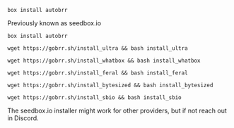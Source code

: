 
<Tabs>

<TabItem value="hostingbydesign" label="Hostingby.design">

```shell
box install autobrr
```

Previously known as seedbox.io

</TabItem>

<TabItem value="swizzinnet" label="Swizzin.net">

```shell
box install autobrr
```

</TabItem>

<TabItem value="ultra" label="Ultra.cc">

```shell
wget https://gobrr.sh/install_ultra && bash install_ultra
```

</TabItem>

<TabItem value="whatbox" label="WhatBox">

```shell
wget https://gobrr.sh/install_whatbox && bash install_whatbox
```

</TabItem>

<TabItem value="feral" label="Feralhosting">

```shell
wget https://gobrr.sh/install_feral && bash install_feral
```

</TabItem>

<TabItem value="bytesized" label="Bytesized Hosting">

```shell
wget https://gobrr.sh/install_bytesized && bash install_bytesized
```

</TabItem>

<TabItem value="other" label="Other provider">

```shell
wget https://gobrr.sh/install_sbio && bash install_sbio
```

The seedbox.io installer might work for other providers, but if not reach out in Discord.

</TabItem>

</Tabs>
